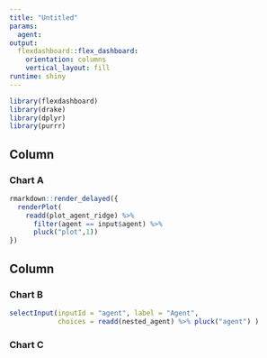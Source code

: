 ```yaml
---
title: "Untitled"
params: 
  agent: 
output: 
  flexdashboard::flex_dashboard:
    orientation: columns
    vertical_layout: fill
runtime: shiny
---
```


```r
library(flexdashboard)
library(drake)
library(dplyr)
library(purrr)
```

Column {data-width=650}
-----------------------------------------------------------------------

### Chart A

```r
rmarkdown::render_delayed({
  renderPlot(
    readd(plot_agent_ridge) %>% 
      filter(agent == input$agent) %>% 
      pluck("plot",1))
})
```

Column {data-width=350}
-----------------------------------------------------------------------

### Chart B

```r
selectInput(inputId = "agent", label = "Agent",
            choices = readd(nested_agent) %>% pluck("agent") )
```

### Chart C

```r

```

